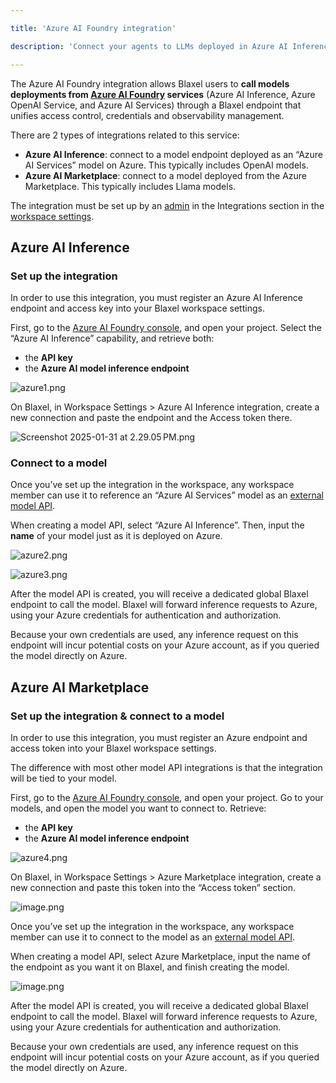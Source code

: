 ```yaml
---

title: 'Azure AI Foundry integration'

description: 'Connect your agents to LLMs deployed in Azure AI Inference, Azure OpenAI Service, and Azure AI Services.'

---
```


The Azure AI Foundry integration allows Blaxel users to **call models deployments from [Azure AI Foundry](https://learn.microsoft.com/en-us/azure/ai-studio/what-is-ai-studio) services** (Azure AI Inference, Azure OpenAI Service, and Azure AI Services) through a Blaxel endpoint that unifies access control, credentials and observability management. 

There are 2 types of integrations related to this service:

- **Azure AI Inference**: connect to a model endpoint deployed as an “Azure AI Services” model on Azure. This typically includes OpenAI models.
- **Azure AI Marketplace**: connect to a model deployed from the Azure Marketplace. This typically includes Llama models.

The integration must be set up by an [admin](../Security/Workspace-access-control%2013847e47b1ea8151bd43efeccf5defe0) in the Integrations section in the [workspace settings](../Security/Workspace-access-control).

## Azure AI Inference

### Set up the integration

In order to use this integration, you must register an Azure AI Inference endpoint and access key into your Blaxel workspace settings. 

First, go to the [Azure AI Foundry console](https://ai.azure.com/build/overview), and open your project. Select the “Azure AI Inference” capability, and retrieve both:

- the **API key**
- the **Azure AI model inference endpoint**

![azure1.png](Azure-AI-Foundry/azure1.png)

On Blaxel, in Workspace Settings > Azure AI Inference integration, create a new connection and paste the endpoint and the Access token there.

![Screenshot 2025-01-31 at 2.29.05 PM.png](Azure-AI-Foundry/Screenshot_2025-01-31_at_2.29.05_PM.png)

### Connect to a model

Once you’ve set up the integration in the workspace, any workspace member can use it to reference an “Azure AI Services” model as an [external model API](../Models/External-model-apis).

When creating a model API, select “Azure AI Inference”. Then, input the **name** of your model just as it is deployed on Azure.

![azure2.png](Azure-AI-Foundry/azure2.png)

![azure3.png](Azure-AI-Foundry/azure3.png)

After the model API is created, you will receive a dedicated global Blaxel endpoint to call the model. Blaxel will forward inference requests to Azure, using your Azure credentials for authentication and authorization.

<Info>Because your own credentials are used, any inference request on this endpoint will incur potential costs on your Azure account, as if you queried the model directly on Azure.</Info>

## Azure AI Marketplace

### Set up the integration & connect to a model

In order to use this integration, you must register an Azure endpoint and access token into your Blaxel workspace settings. 

<Warning>The difference with most other model API integrations is that the integration will be tied to your model.</Warning>

First, go to the [Azure AI Foundry console](https://ai.azure.com/build/overview), and open your project. Go to your models, and open the model you want to connect to. Retrieve:

- the **API key**
- the **Azure AI model inference endpoint**

![azure4.png](Azure-AI-Foundry/azure4.png)

On Blaxel, in Workspace Settings > Azure Marketplace integration, create a new connection and paste this token into the “Access token” section.

![image.png](Azure-AI-Foundry/image.png)

Once you’ve set up the integration in the workspace, any workspace member can use it to connect to the model as an [external model API](../Models/External-model-apis).

When creating a model API, select Azure Marketplace, input the name of the endpoint as you want it on Blaxel, and finish creating the model.

![image.png](Azure-AI-Foundry/image%201.png)

After the model API is created, you will receive a dedicated global Blaxel endpoint to call the model. Blaxel will forward inference requests to Azure, using your Azure credentials for authentication and authorization.

<Info>Because your own credentials are used, any inference request on this endpoint will incur potential costs on your Azure account, as if you queried the model directly on Azure.</Info>